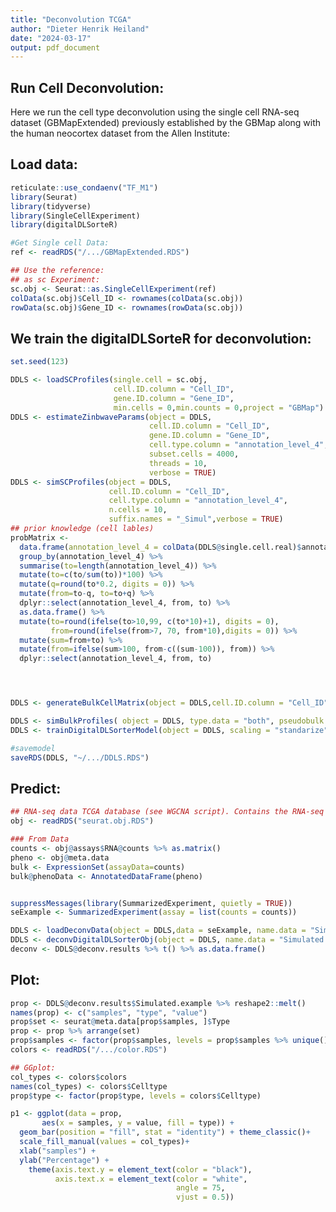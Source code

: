 ```yaml
---
title: "Deconvolution TCGA"
author: "Dieter Henrik Heiland"
date: "2024-03-17"
output: pdf_document
---
```



## Run Cell Deconvolution:
Here we run the cell type deconvolution using the single cell RNA-seq dataset (GBMapExtended) previously established by the GBMap along with the human neocortex dataset from the Allen Institute:

## Load data:

```r
reticulate::use_condaenv("TF_M1")
library(Seurat)
library(tidyverse)
library(SingleCellExperiment)
library(digitalDLSorteR)

#Get Single cell Data:
ref <- readRDS("/.../GBMapExtended.RDS")

## Use the reference:
## as sc Experiment: 
sc.obj <- Seurat::as.SingleCellExperiment(ref)
colData(sc.obj)$Cell_ID <- rownames(colData(sc.obj))
rowData(sc.obj)$Gene_ID <- rownames(rowData(sc.obj))

```


## We train the digitalDLSorteR for deconvolution:

```r
set.seed(123)

DDLS <- loadSCProfiles(single.cell = sc.obj, 
                       cell.ID.column = "Cell_ID",
                       gene.ID.column = "Gene_ID",
                       min.cells = 0,min.counts = 0,project = "GBMap")
DDLS <- estimateZinbwaveParams(object = DDLS,
                               cell.ID.column = "Cell_ID",
                               gene.ID.column = "Gene_ID",
                               cell.type.column = "annotation_level_4",
                               subset.cells = 4000,
                               threads = 10,
                               verbose = TRUE)
DDLS <- simSCProfiles(object = DDLS,
                      cell.ID.column = "Cell_ID",
                      cell.type.column = "annotation_level_4",
                      n.cells = 10,
                      suffix.names = "_Simul",verbose = TRUE)
## prior knowledge (cell lables)
probMatrix <- 
  data.frame(annotation_level_4 = colData(DDLS@single.cell.real)$annotation_level_4) %>% 
  group_by(annotation_level_4) %>% 
  summarise(to=length(annotation_level_4)) %>% 
  mutate(to=c(to/sum(to))*100) %>% 
  mutate(q=round(to*0.2, digits = 0)) %>% 
  mutate(from=to-q, to=to+q) %>% 
  dplyr::select(annotation_level_4, from, to) %>% 
  as.data.frame() %>% 
  mutate(to=round(ifelse(to>10,99, c(to*10)+1), digits = 0),
         from=round(ifelse(from>7, 70, from*10),digits = 0)) %>% 
  mutate(sum=from+to) %>% 
  mutate(from=ifelse(sum>100, from-c((sum-100)), from)) %>% 
  dplyr::select(annotation_level_4, from, to)




DDLS <- generateBulkCellMatrix(object = DDLS,cell.ID.column = "Cell_ID",cell.type.column = "annotation_level_4",prob.design = probMatrix,num.bulk.samples = 250,n.cells = 100,verbose = TRUE)

DDLS <- simBulkProfiles( object = DDLS, type.data = "both", pseudobulk.function = "MeanCPM")
DDLS <- trainDigitalDLSorterModel(object = DDLS, scaling = "standarize")

#savemodel
saveRDS(DDLS, "~/.../DDLS.RDS")
```

## Predict:

```r
## RNA-seq data TCGA database (see WGCNA script). Contains the RNA-seq along with methylation data
obj <- readRDS("seurat.obj.RDS")

### From Data
counts <- obj@assays$RNA@counts %>% as.matrix()
pheno <- obj@meta.data
bulk <- ExpressionSet(assayData=counts)
bulk@phenoData <- AnnotatedDataFrame(pheno)


suppressMessages(library(SummarizedExperiment, quietly = TRUE))
seExample <- SummarizedExperiment(assay = list(counts = counts))

DDLS <- loadDeconvData(object = DDLS,data = seExample, name.data = "Simulated.example")
DDLS <- deconvDigitalDLSorterObj(object = DDLS, name.data = "Simulated.example",normalize = TRUE,scaling = "standarize",verbose = FALSE)
deconv <- DDLS@deconv.results %>% t() %>% as.data.frame()


```

## Plot:
```r
prop <- DDLS@deconv.results$Simulated.example %>% reshape2::melt()
names(prop) <- c("samples", "type", "value")
prop$set <- seurat@meta.data[prop$samples, ]$Type
prop <- prop %>% arrange(set)
prop$samples <- factor(prop$samples, levels = prop$samples %>% unique())
colors <- readRDS("/.../color.RDS")

## GGplot:
col_types <- colors$colors
names(col_types) <- colors$Celltype
prop$type <- factor(prop$type, levels = colors$Celltype)

p1 <- ggplot(data = prop, 
       aes(x = samples, y = value, fill = type)) +
  geom_bar(position = "fill", stat = "identity") + theme_classic()+
  scale_fill_manual(values = col_types)+
  xlab("samples") + 
  ylab("Percentage") + 
    theme(axis.text.y = element_text(color = "black"), 
          axis.text.x = element_text(color = "white", 
                                     angle = 75, 
                                     vjust = 0.5))
```



